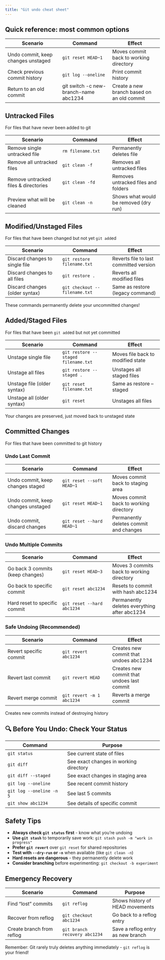```yaml
---
title: "Git undo cheat sheet"
---
```


## Quick reference: most common options

| Scenario | Command | Effect |
|----------|---------|---------|
| Undo commit, keep changes unstaged | `git reset HEAD~1` | Moves commit back to working directory |
| Check previous commit history | `git log --oneline` | Print commit history |
| Return to an old commit | git switch -c new-branch-name abc1234 | Create a new branch based on an old commit |


## Untracked Files

For files that have never been added to git

| Scenario | Command | Effect |
|----------|---------|---------|
| Remove single untracked file | `rm filename.txt` | Permanently deletes file |
| Remove all untracked files | `git clean -f` | Removes all untracked files |
| Remove untracked files & directories | `git clean -fd` | Removes untracked files and folders |
| Preview what will be cleaned | `git clean -n` | Shows what would be removed (dry run) |

## Modified/Unstaged Files

For files that have been changed but not yet `git add`ed

| Scenario | Command | Effect |
|----------|---------|---------|
| Discard changes to single file | `git restore filename.txt` | Reverts file to last committed version |
| Discard changes to all files | `git restore .` | Reverts all modified files |
| Discard changes (older syntax) | `git checkout -- filename.txt` | Same as restore (legacy command) |


:::{.callout-warning}
These commands permanently delete your uncommitted changes!
:::

## Added/Staged Files

For files that have been `git add`ed but not yet committed

| Scenario | Command | Effect |
|----------|---------|---------|
| Unstage single file | `git restore --staged filename.txt` | Moves file back to modified state |
| Unstage all files | `git restore --staged .` | Unstages all staged files |
| Unstage file (older syntax) | `git reset filename.txt` | Same as restore --staged |
| Unstage all (older syntax) | `git reset` | Unstages all files |



:::{.callout-tip}
Your changes are preserved, just moved back to unstaged state
:::

## Committed Changes

For files that have been committed to git history

### Undo Last Commit

| Scenario | Command | Effect |
|----------|---------|---------|
| Undo commit, keep changes staged | `git reset --soft HEAD~1` | Moves commit back to staging area |
| Undo commit, keep changes unstaged | `git reset HEAD~1` | Moves commit back to working directory |
| Undo commit, discard changes | `git reset --hard HEAD~1` | Permanently deletes commit and changes |

### Undo Multiple Commits

| Scenario | Command | Effect |
|----------|---------|---------|
| Go back 3 commits (keep changes) | `git reset HEAD~3` | Moves 3 commits back to working directory |
| Go back to specific commit | `git reset abc1234` | Resets to commit with hash abc1234 |
| Hard reset to specific commit | `git reset --hard abc1234` | Permanently deletes everything after abc1234 |

### Safe Undoing (Recommended)

| Scenario | Command | Effect |
|----------|---------|---------|
| Revert specific commit | `git revert abc1234` | Creates new commit that undoes abc1234 |
| Revert last commit | `git revert HEAD` | Creates new commit that undoes last commit |
| Revert merge commit | `git revert -m 1 abc1234` | Reverts a merge commit |


:::{.callout-tip}
Creates new commits instead of destroying history
:::

## 🔍 Before You Undo: Check Your Status

| Command | Purpose |
|---------|---------|
| `git status` | See current state of files |
| `git diff` | See exact changes in working directory |
| `git diff --staged` | See exact changes in staging area |
| `git log --oneline` | See recent commit history |
| `git log --oneline -n 5` | See last 5 commits |
| `git show abc1234` | See details of specific commit |

## Safety Tips

- **Always check `git status` first** - know what you're undoing
- **Use `git stash`** to temporarily save work: `git stash push -m "work in progress"`
- **Prefer `git revert`** over `git reset` for shared repositories
- **Test with `--dry-run` or `-n`** when available (like `git clean -n`)
- **Hard resets are dangerous** - they permanently delete work
- **Consider branching** before experimenting: `git checkout -b experiment`

## Emergency Recovery

| Scenario | Command | Purpose |
|----------|---------|---------|
| Find "lost" commits | `git reflog` | Shows history of HEAD movements |
| Recover from reflog | `git checkout abc1234` | Go back to a reflog entry |
| Create branch from reflog | `git branch recovery abc1234` | Save a reflog entry as new branch |

Remember: Git rarely truly deletes anything immediately - `git reflog` is your friend!